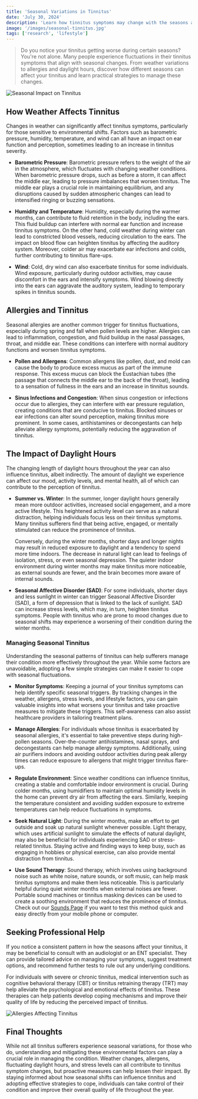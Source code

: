 ```yaml
---
title: 'Seasonal Variations in Tinnitus'
date: 'July 30, 2024'
description: 'Learn how tinnitus symptoms may change with the seasons and discover possible triggers that could affect your condition.'
image: '/images/seasonal-tinnitus.jpg'
tags: ['research', 'lifestyle']
---
```


<Blockquote>
  Do you notice your tinnitus getting worse during certain seasons? You're not
  alone. Many people experience fluctuations in their tinnitus symptoms that
  align with seasonal changes. From weather variations to allergies and daylight
  hours, discover how different seasons can affect your tinnitus and learn
  practical strategies to manage these changes.
</Blockquote>

<Image
  src="/images/seasonal-tinnitus-2.jpg"
  alt="Seasonal Impact on Tinnitus"
/>

## **<Highlighter>How Weather Affects Tinnitus</Highlighter>**

Changes in weather can significantly affect tinnitus symptoms, particularly for those sensitive to environmental shifts. Factors such as barometric pressure, humidity, temperature, and wind can all have an impact on ear function and perception, sometimes leading to an increase in tinnitus severity.

- **Barometric Pressure**: Barometric pressure refers to the weight of the air in the atmosphere, which fluctuates with changing weather conditions. When barometric pressure drops, such as before a storm, it can affect the middle ear, leading to pressure imbalances that worsen tinnitus. The middle ear plays a crucial role in maintaining equilibrium, and any disruptions caused by sudden atmospheric changes can lead to intensified ringing or buzzing sensations.
- **Humidity and Temperature**: Humidity, especially during the warmer months, can contribute to fluid retention in the body, including the ears. This fluid buildup can interfere with normal ear function and increase tinnitus symptoms. On the other hand, cold weather during winter can lead to constricted blood vessels, reducing circulation to the ears. The impact on blood flow can heighten tinnitus by affecting the auditory system. Moreover, colder air may exacerbate ear infections and colds, further contributing to tinnitus flare-ups.

- **Wind**: Cold, dry wind can also exacerbate tinnitus for some individuals. Wind exposure, particularly during outdoor activities, may cause discomfort in the ears and intensify symptoms. Wind blowing directly into the ears can aggravate the auditory system, leading to temporary spikes in tinnitus sounds.

<AdComponent />

## **<Highlighter>Allergies and Tinnitus</Highlighter>**

Seasonal allergies are another common trigger for tinnitus fluctuations, especially during spring and fall when pollen levels are higher. Allergies can lead to inflammation, congestion, and fluid buildup in the nasal passages, throat, and middle ear. These conditions can interfere with normal auditory functions and worsen tinnitus symptoms.

- **Pollen and Allergens**: Common allergens like pollen, dust, and mold can cause the body to produce excess mucus as part of the immune response. This excess mucus can block the Eustachian tubes (the passage that connects the middle ear to the back of the throat), leading to a sensation of fullness in the ears and an increase in tinnitus sounds.

- **Sinus Infections and Congestion**: When sinus congestion or infections occur due to allergies, they can interfere with ear pressure regulation, creating conditions that are conducive to tinnitus. Blocked sinuses or ear infections can alter sound perception, making tinnitus more prominent. In some cases, antihistamines or decongestants can help alleviate allergy symptoms, potentially reducing the aggravation of tinnitus.

<AdComponent />

## **<Highlighter>The Impact of Daylight Hours</Highlighter>**

The changing length of daylight hours throughout the year can also influence tinnitus, albeit indirectly. The amount of daylight we experience can affect our mood, activity levels, and mental health, all of which can contribute to the perception of tinnitus.

- **Summer vs. Winter**: In the summer, longer daylight hours generally mean more outdoor activities, increased social engagement, and a more active lifestyle. This heightened activity level can serve as a natural distraction, helping individuals focus less on their tinnitus symptoms. Many tinnitus sufferers find that being active, engaged, or mentally stimulated can reduce the prominence of tinnitus.

  Conversely, during the winter months, shorter days and longer nights may result in reduced exposure to daylight and a tendency to spend more time indoors. The decrease in natural light can lead to feelings of isolation, stress, or even seasonal depression. The quieter indoor environment during winter months may make tinnitus more noticeable, as external sounds are fewer, and the brain becomes more aware of internal sounds.

- **Seasonal Affective Disorder (SAD)**: For some individuals, shorter days and less sunlight in winter can trigger Seasonal Affective Disorder (SAD), a form of depression that is linked to the lack of sunlight. SAD can increase stress levels, which may, in turn, heighten tinnitus symptoms. People with tinnitus who are prone to mood changes due to seasonal shifts may experience a worsening of their condition during the winter months.

### **<Highlighter>Managing Seasonal Tinnitus</Highlighter>**

Understanding the seasonal patterns of tinnitus can help sufferers manage their condition more effectively throughout the year. While some factors are unavoidable, adopting a few simple strategies can make it easier to cope with seasonal fluctuations.

- **Monitor Symptoms**: Keeping a journal of your tinnitus symptoms can help identify specific seasonal triggers. By tracking changes in the weather, allergens, stress levels, and lifestyle factors, you can gain valuable insights into what worsens your tinnitus and take proactive measures to mitigate these triggers. This self-awareness can also assist healthcare providers in tailoring treatment plans.

- **Manage Allergies**: For individuals whose tinnitus is exacerbated by seasonal allergies, it's essential to take preventive steps during high-pollen seasons. Over-the-counter antihistamines, nasal sprays, and decongestants can help manage allergy symptoms. Additionally, using air purifiers indoors and avoiding outdoor activities during peak allergy times can reduce exposure to allergens that might trigger tinnitus flare-ups.

- **Regulate Environment**: Since weather conditions can influence tinnitus, creating a stable and comfortable indoor environment is crucial. During colder months, using humidifiers to maintain optimal humidity levels in the home can prevent dry air from affecting the ears. Similarly, keeping the temperature consistent and avoiding sudden exposure to extreme temperatures can help reduce fluctuations in symptoms.

- **Seek Natural Light**: During the winter months, make an effort to get outside and soak up natural sunlight whenever possible. Light therapy, which uses artificial sunlight to simulate the effects of natural daylight, may also be beneficial for individuals experiencing SAD or stress-related tinnitus. Staying active and finding ways to keep busy, such as engaging in hobbies or physical exercise, can also provide mental distraction from tinnitus.

- **Use Sound Therapy**: Sound therapy, which involves using background noise such as white noise, nature sounds, or soft music, can help mask tinnitus symptoms and make them less noticeable. This is particularly helpful during quiet winter months when external noises are fewer. Portable sound machines or tinnitus masking devices can be used to create a soothing environment that reduces the prominence of tinnitus. Check out our [Sounds Page](/zen) if you want to test this method quick and easy directly from your mobile phone or computer.

<AdComponent />

## **<Highlighter>Seeking Professional Help</Highlighter>**

If you notice a consistent pattern in how the seasons affect your tinnitus, it may be beneficial to consult with an audiologist or an ENT specialist. They can provide tailored advice on managing your symptoms, suggest treatment options, and recommend further tests to rule out any underlying conditions.

For individuals with severe or chronic tinnitus, medical intervention such as cognitive behavioral therapy (CBT) or tinnitus retraining therapy (TRT) may help alleviate the psychological and emotional effects of tinnitus. These therapies can help patients develop coping mechanisms and improve their quality of life by reducing the perceived impact of tinnitus.

<Image src="/images/seasonal-tinnitus.jpg" alt="Allergies Affecting Tinnitus" />

## **<Highlighter>Final Thoughts</Highlighter>**

While not all tinnitus sufferers experience seasonal variations, for those who do, understanding and mitigating these environmental factors can play a crucial role in managing the condition. Weather changes, allergens, fluctuating daylight hours, and stress levels can all contribute to tinnitus symptom changes, but proactive measures can help lessen their impact. By staying informed about how seasonal shifts can influence tinnitus and adopting effective strategies to cope, individuals can take control of their condition and improve their overall quality of life throughout the year.
